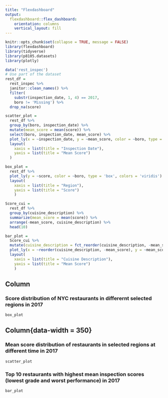 ```yaml
---
title: "Flexdashboard"
output: 
  flexdashboard::flex_dashboard:
    orientation: columns
    vertical_layout: fill
---
```


```r
knitr::opts_chunk$set(collapse = TRUE, message = FALSE)
library(flexdashboard)
library(tidyverse)
library(p8105.datasets)
library(plotly)
```

```r
data('rest_inspec')
# Use part of the dataset
rest_df = 
  rest_inspec %>%
  janitor::clean_names() %>%
  filter(
    substr(inspection_date, 1, 4) == 2017,
    boro != 'Missing') %>%
  drop_na(score)
```

```r
scatter_plot = 
  rest_df %>%
  group_by(boro, inspection_date) %>%
  mutate(mean_score = mean(score)) %>%
  select(boro, inspection_date, mean_score) %>%
  plot_ly(x = ~inspection_date, y = ~mean_score, color = ~boro, type = 'scatter', colors = 'viridis') %>%
  layout(
    xaxis = list(title = "Inspection Date"),
    yaxis = list(title = "Mean Score")
  )
```

```r
box_plot = 
  rest_df %>%
  plot_ly(y = ~score, color = ~boro, type = 'box', colors = 'viridis') %>%
  layout(
    xaxis = list(title = "Region"),
    yaxis = list(title = "Score")
    )
```

```r
Score_cui = 
  rest_df %>%
  group_by(cuisine_description) %>%
  summarize(mean_score = mean(score)) %>%
  arrange(-mean_score, cuisine_description) %>%
  head(10)

bar_plot = 
  Score_cui %>%
  mutate(cuisine_description = fct_reorder(cuisine_description, -mean_score)) %>%
  plot_ly(x = ~reorder(cuisine_description, -mean_score), y = ~mean_score, color = ~cuisine_description, type = 'bar', colors = 'viridis') %>%
  layout(
    xaxis = list(title = "Cuisine Description"),
    yaxis = list(title = "Mean Score")
    )
```


Column {data-width=650}
-----------------------------------------------------------------------
### Score distribution of NYC restaurants in differernt selected regions in 2017
```r
box_plot
```

Column{data-width = 350}
-----------------------------------------------------------------------
### Mean score distribution of restaurants in selected regions at different time in 2017
```r
scatter_plot
```

### Top 10 restaurants with highest mean inspection scores (lowest grade and worst performance) in 2017

```r
bar_plot
```


